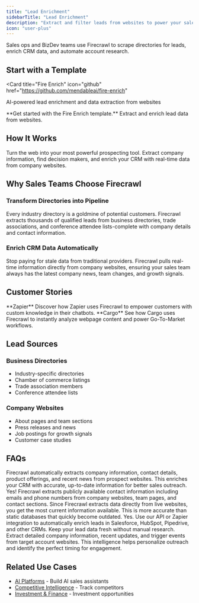 ```yaml
---
title: "Lead Enrichment"
sidebarTitle: "Lead Enrichment"
description: "Extract and filter leads from websites to power your sales pipeline"
icon: "user-plus"
---
```


Sales ops and BizDev teams use Firecrawl to scrape directories for leads, enrich CRM data, and automate account research.

## Start with a Template

<Card
  title="Fire Enrich"
  icon="github"
  href="https://github.com/mendableai/fire-enrich"
>
  AI-powered lead enrichment and data extraction from websites
</Card>

<Note>
  **Get started with the Fire Enrich template.** Extract and enrich lead data
  from websites.
</Note>

## How It Works

Turn the web into your most powerful prospecting tool. Extract company information, find decision makers, and enrich your CRM with real-time data from company websites.

## Why Sales Teams Choose Firecrawl

### Transform Directories into Pipeline

Every industry directory is a goldmine of potential customers. Firecrawl extracts thousands of qualified leads from business directories, trade associations, and conference attendee lists-complete with company details and contact information.

### Enrich CRM Data Automatically

Stop paying for stale data from traditional providers. Firecrawl pulls real-time information directly from company websites, ensuring your sales team always has the latest company news, team changes, and growth signals.

## Customer Stories

<CardGroup cols={2}>
  <Card href="https://www.firecrawl.dev/blog/how-zapier-uses-firecrawl-to-power-chatbots">
    **Zapier** Discover how Zapier uses Firecrawl to empower customers with
    custom knowledge in their chatbots.
  </Card>
  <Card href="https://www.firecrawl.dev/blog/how-cargo-empowers-gtm-teams-with-firecrawl">
    **Cargo** See how Cargo uses Firecrawl to instantly analyze webpage content
    and power Go-To-Market workflows.
  </Card>
</CardGroup>

## Lead Sources

### Business Directories

- Industry-specific directories
- Chamber of commerce listings
- Trade association members
- Conference attendee lists

### Company Websites

- About pages and team sections
- Press releases and news
- Job postings for growth signals
- Customer case studies

## FAQs

<AccordionGroup>
  <Accordion title="How does Firecrawl enhance lead enrichment processes?">
    Firecrawl automatically extracts company information, contact details,
    product offerings, and recent news from prospect websites. This enriches
    your CRM with accurate, up-to-date information for better sales outreach.
  </Accordion>

  <Accordion title="Can Firecrawl find contact information from websites?">
    Yes! Firecrawl extracts publicly available contact information including
    emails and phone numbers from company websites, team pages, and contact
    sections.
  </Accordion>

  <Accordion title="How accurate is the lead data from Firecrawl?">
    Since Firecrawl extracts data directly from live websites, you get the most
    current information available. This is more accurate than static databases
    that quickly become outdated.
  </Accordion>

  <Accordion title="Can I integrate Firecrawl with my CRM?">
    Yes. Use our API or Zapier integration to automatically enrich leads in
    Salesforce, HubSpot, Pipedrive, and other CRMs. Keep your lead data fresh
    without manual research.
  </Accordion>

  <Accordion title="How does Firecrawl help with account-based marketing?">
    Extract detailed company information, recent updates, and trigger events
    from target account websites. This intelligence helps personalize outreach
    and identify the perfect timing for engagement.
  </Accordion>
</AccordionGroup>

## Related Use Cases

- [AI Platforms](/use-cases/ai-platforms) - Build AI sales assistants
- [Competitive Intelligence](/use-cases/competitive-intelligence) - Track competitors
- [Investment & Finance](/use-cases/investment-finance) - Investment opportunities

